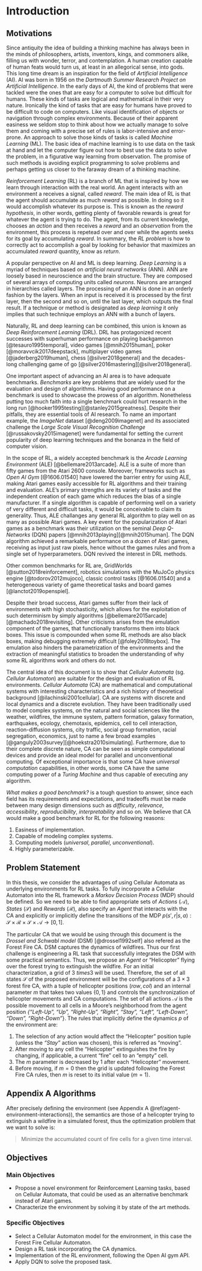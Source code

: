 # Introduction

## Motivations

Since antiquity the idea of building a thinking machine has always been in the minds of philosophers, artists, inventors, kings, and commoners alike, filling us with wonder, terror, and contemplation. A human creation capable of human feats would turn us, at least in an allegorical sense, into gods. This long time dream is an inspiration for the field of _Artificial Intelligence_ (AI). AI was born in 1956 on the _Dartmouth Summer Research Project on Artificial Intelligence_. In the early days of AI, the kind of problems that were tackled were the ones that are easy for a computer to solve but difficult for humans. These kinds of tasks are logical and mathematical in their very nature. Ironically the kind of tasks that are easy for humans have proved to be difficult to code on computers. Like visual identification of objects or navigation through complex environments. Because of their apparent easiness we seldom stop to think about how we actually manage to solve them and coming with a precise set of rules is labor-intensive and error-prone. An approach to solve those kinds of tasks is called _Machine Learning_ (ML). The basic idea of machine learning is to use data on the task at hand and let the computer figure out how to best use the data to solve the problem, in a figurative way learning from observation. The promise of such methods is avoiding explicit programming to solve problems and perhaps getting us closer to the faraway dream of a thinking machine. 

_Reinforcement Learning_ (RL) is a branch of ML that is inspired by how we learn through interaction with the real world. An agent interacts with an environment a receives a signal, called _reward_. The main idea of RL is that the agent should accumulate as much _reward_ as possible. In doing so it would accomplish whatever its purpose is. This is known as the _reward hypothesis_, in other words, getting plenty of favorable rewards is great for whatever the agent is trying to do. The agent, from its current knowledge, chooses an _action_ and then receives a _reward_ and an _observation_ from the environment, this process is repetead over and over while the agents seeks for its goal by accumulating _reward_. In summary, the _RL problem_ is how to correctly act to accomplish a goal by looking for behavior that maximizes an accumulated _reward_ quantity, know as _return_.

A popular perspective on AI and ML is deep learning. _Deep Learning_ is a myriad of techniques based on _artificial neural networks_ (ANN). ANN are loosely based in neuroscience and the brain structure. They are composed of several arrays of computing units called _neurons_. Neurons are arranged in hierarchies called layers. The processing of an ANN is done in an orderly fashion by the layers. When an input is received it is processed by the first layer, then the second and so on, until the last layer, which outputs the final result. If a technique or method is designated as _deep learning_ it only implies that such technique employs an ANN with a bunch of layers.

Naturally, RL and deep learning can be combined, this union is known as _Deep Reinforcement Learning_ (DRL). DRL has protagonized recent successes with superhuman performance on playing backgammon [@tesauro1995temporal], video games [@mnih2015human], poker [@moravvcik2017deepstack], multiplayer video games [@jaderberg2019human], chess [@silver2018general] and the decades-long challenging game of go [@silver2016mastering][@silver2018general].

One important aspect of advancing an AI area is to have adequate benchmarks. _Benchmarks_ are key problems that are widely used for the evaluation and design of algorithms. Having good performance on a benchmark is used to showcase the prowess of an algorithm. Nonetheless putting too much faith into a single benchmark could hurt research in the long run [@hooker1995testing][@stanley2015greatness]. Despite their pitfalls, they are essential tools of AI research. To name an important example, the _ImageNet_ dataset [@deng2009imagenet] and its associated challenge the _Large Scale Visual Recognition Challenge_ [@russakovsky2015imagenet] were fundamental for setting the current popularity of deep learning techniques and the bonanza in the field of computer vision.

In the scope of RL, a widely accepted benchmark is the _Arcade Learning Environment_ (ALE) [@bellemare2013arcade]. ALE is a suite of more than fifty games from the Atari 2600 console. Moreover, frameworks such as _Open AI Gym_ [@1606.01540] have lowered the barrier entry for using ALE, making Atari games easily accessible for RL algorithms and their training and evaluation. ALE's primary strengths are its variety of tasks and the independent creation of each game which reduces the bias of a single manufacturer. If a single algorithm is capable of performing well on a variety of very different and difficult tasks, it would be conceivable to claim its generality. Thus, ALE challanges any general RL algorithm to play well on as many as possible Atari games. A key event for the popularization of Atari games as a benchmark was their utilization on the seminal _Deep Q-Networks_ (DQN) papers [@mnih2013playing][@mnih2015human]. The DQN algorithm achieved a remarkable performance on a dozen of Atari games, receiving as input just raw pixels, hence without the games rules and from a single set of hyperparameters. DQN revived the interest in DRL methods.

Other common benchmarks for RL are, GridWorlds [@sutton2018reinforcement], robotics simulations with the MuJoCo physics engine [@todorov2012mujoco], classic control tasks [@1606.01540] and a heterogeneous variety of game theoretical tasks and board games [@lanctot2019openspiel].

Despite their broad success, Atari games suffer from their lack of environments with high stochasticity, which allows for the exploitation of such determinism by simply algorithms [@bellemare2015arcade][@machado2018revisiting]. Other criticisms arises from the emulation component of the games, that functionally transforms them into black boxes. This issue is compounded when some RL methods are also black boxes, making debugging extremely difficult [@foley2018toybox]. The emulation also hinders the parametrization of the environments and the extraction of meaningful statistics to broaden the understanding of why some RL algorithms work and others do not.

The central idea of this document is to show that _Cellular Automata_ (sg. _Cellular Automaton_) are suitable for the design and evaluation of RL environments. _Cellular Automata_ (CA) are mathematical and computational systems with interesting characteristics
and a rich history of theoretical background [@ilachinski2001cellular]. CA are systems with discrete and local dynamics and a discrete evolution. They have been traditionally used to model complex systems, on the natural and social sciences like the weather, wildfires, the immune system, pattern formation, galaxy formation, earthquakes, ecology, chemotaxis, epidemics, cell to cell interaction, reaction-diffusion systems, city traffic, social group formation, racial segregation, economics, just to name a few broad examples [@ganguly2003survey][@hoekstra2010simulating]. Furthermore, due to their complete discrete nature, CA can be seen as simple computational devices and provide an ideal model for parallel and unconventional computing. Of exceptional importance is that some CA have _universal computation_ capabilities, in other words, some CA have the same computing power of a _Turing Machine_ and thus capable of executing any algorithm.

_What makes a good benchmark?_ is a tough question to answer, since each field has its requirements and expectations, and tradeoffs must be made between many design dimensions such as _difficulty_, _relevance_, _accessibility_, _reproducibility_, _interpretability_ and so on. We believe that CA would make a good benchmark for RL for the following reasons:

1. Easiness of implementation.
2. Capable of modeling complex systems.
3. Computing models (_universal_, _parallel_, _unconventional_).
4. Highly parameterizable.

## Problem Statement

In this thesis, we consider the advantages of using Cellular Automata as underlying environments for RL tasks. To fully incorporate a Cellular Automaton into the RL framework a _Markov Decision Process_ (MDP) should be defined. So we need to be able to find appropriate sets of _Actions_ ($\mathcal{A}$), _States_ ($\mathcal{S}$) and _Rewards_ ($\mathcal{R}$), also specify an _Agent_ that interacts with the CA and explicitly or implicitly define the transitions of the MDP $p(s',r|s,a): \mathcal{S} \times \mathcal{R} \times \mathcal{S} \times \mathcal{A} \rightarrow [0,1]$.

The particular CA that we would be using through this document is the _Drossel and Schwabl model_ (DSM) [@drossel1992self] also refered as the Forest Fire CA. DSM captures the dynamics of wildfires. Thus our first challenge is engineering a RL task that successfully integrates the DSM with some practical semantics. Thus, we propose an _Agent_ or "Helicopter" flying over the forest trying to extinguish the wildfire. For an initial characterization, a grid of $3 \ times 3$ will be used. Therefore, the set of all states $\mathcal{S}$ of the proposed environment will be the configurations of a $3 \times 3$ forest fire CA, with a tuple of helicopter positions $(row,col)$ and an internal parameter $m$ that takes two values $\{0, 1\}$ and controls the synchronization of helicopter movements and CA computations. The set of all actions $\mathcal{A}$ is the possible movement to all cells in a Moore's neighborhood from the agent position _{"Left-Up", "Up", "Right-Up", "Right", "Stay", "Left", "Left-Down", "Down", "Right-Down"_}. The rules that implicitly define the dynamics $p$ of the environment are:

1. The selection of any action would affect the "Helicopter" position tuple (unless the _"Stay"_ action was chosen), this is referred as "moving".
2. After moving to any cell the "Helicopter" extinguishes the fire by changing, if applicable, a current "fire" cell to an "empty" cell.
3. The $m$ parameter is decreased by $1$ after each "Helicopter" movement.
4. Before moving, if $m=0$ then the grid is updated following the Forest Fire CA rules, then $m$ is reset to its initial value ($m=1$).

## Appendix A Algorithms

After precisely defining the environment (see Appendix A \@ref(agent-environment-interactions)), the semantics are those of a helicopter trying to extinguish a wildfire in a simulated forest, thus the optimization problem that we want to solve is:

> Minimize the accumulated count of fire cells for a given time interval.

## Objectives

### Main Objectives

+ Propose a novel environment for Reinforcement Learning tasks, based on Cellular Automata, that could be used as an alternative benchmark instead of Atari games.
+ Characterize the environment by solving it by state of the art methods.

### Specific Objectives

+ Select a Cellular Automaton model for the environment, in this case the Forest Fire Cellular Automaton.
+ Design a RL task incorporating the CA dynamics.
+ Implementation of the RL environment, following the Open AI gym API.
+ Apply DQN to solve the proposed task.
